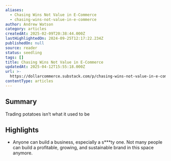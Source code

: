 ```yaml
---
aliases:
  - Chasing Wins Not Value in E-Commerce
  - chasing-wins-not-value-in-e-commerce
author: Andrew Watson
category: articles
createdAt: 2025-02-09T20:38:44.000Z
lastHighlightedOn: 2024-09-25T12:17:22.234Z
publishedOn: null
source: reader
status: seedling
tags: []
title: Chasing Wins Not Value in E-Commerce
updatedAt: 2025-04-12T15:55:18.000Z
url: >-
  https://dollarcommerce.substack.com/p/chasing-wins-not-value-in-e-commerce?utm_source=post-email-title&publication_id=2682667&post_id=149242932&utm_campaign=email-post-title&isFreemail=true&r=31t9d7&triedRedirect=true&utm_medium=email
contentType: articles
---
```

## Summary

Trading potatoes isn’t what it used to be

## Highlights

- Anyone can build a business, especially a s***ty one. Not many people can build a profitable, growing, and sustainable brand in this space anymore.
